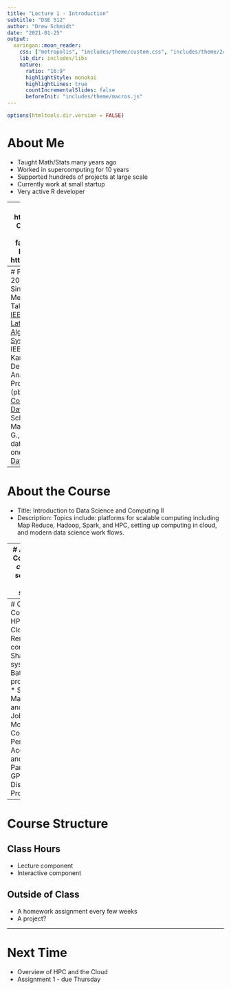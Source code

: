 ```yaml
---
title: "Lecture 1 - Introduction"
subtitle: "DSE 512"
author: "Drew Schmidt"
date: "2021-01-25"
output:
  xaringan::moon_reader:
    css: ["metropolis", "includes/theme/custom.css", "includes/theme/2col.css"]
    lib_dir: includes/libs
    nature:
      ratio: "16:9"
      highlightStyle: monokai
      highlightLines: true
      countIncrementalSlides: false
      beforeInit: "includes/theme/macros.js"
---
```


```r
options(htmltools.dir.version = FALSE)
```

# About Me
* Taught Math/Stats many years ago
* Worked in supercomputing for 10 years
* Supported hundreds of projects at large scale
* Currently work at small startup
* Very active R developer

---
# Software
* pbdR https://pbdr.org
* fml Project
  - Code https://github.com/fml-fam
  - Blog https://fml-fam.github.io/blog/
* HPCRAN https://hpcran.org/
* GitHub https://github.com/wrathematics

---
# Publications
* Schmidt, D., 2020, November. A Survey of Singular Value Decomposition Methods for Distributed Tall/Skinny Data. In 2020 [IEEE/ACM 11th Workshop on Latest Advances in Scalable Algorithms for Large-Scale Systems (ScalA) (pp. 27-34)](https://ieeexplore.ieee.org/abstract/document/9308812/). IEEE.
* Hasan, S.S., Schmidt, D., Kannan, R. and Imam, N., 2019, December. A Scalable Graph Analytics Framework for Programming with Big Data in R (pbdR). In 2019 [IEEE International Conference on Big Data (Big Data) (pp. 4783-4792)](https://ieeexplore.ieee.org/abstract/document/9006155/). IEEE.
* Schmidt, D., Chen, W.C., Matheson, M.A. and Ostrouchov, G., 2017. Programming with BIG data in R: Scaling analytics from one to thousands of nodes. [Big Data Research, 8, pp.1-11.](https://www.sciencedirect.com/science/article/abs/pii/S221457961630065X)

---
# About the Course
* Title: Introduction to Data Science and Computing II
* Description: Topics include: platforms for scalable computing including Map Reduce, Hadoop, Spark, and HPC, setting up computing in cloud, and modern data science work flows.

---
# About the Course
*The computer science of data science.*

---
# Course Content
* HPC and the Cloud
  - Remote computing
  - Shared file systems
  - Batch programming
* Software Management and Running Jobs
  - Modules
  - Containers
* Performance Acceleration and Parallelism
  - GPGPU
  - Distributed Programming

---
# Course Structure
## Class Hours
* Lecture component
* Interactive component

## Outside of Class
* A homework assignment every few weeks
* A project?

---
# Next Time
* Overview of HPC and the Cloud
* Assignment 1 - due Thursday

